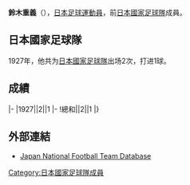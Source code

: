{{Infobox football biography
|name=鈴木重義
|image=
|fullname=鈴木重義
|birth_date={{Birth date|1902|10|13}}
|cityofbirth=[[福島縣|福島縣]]
|countryofbirth=[[日本|日本]]
|dateofdeath={{Death date and age|1971|12|20|1902|10|13}}
|height=
|position=[[前鋒_(足球)|前鋒]]
|currentclub=
|years=
|clubs=
|caps(goals)=
|nationalyears=1927
|nationalteam=[[日本國家足球隊|日本]]
|nationalcaps(goals)=2 (1)
}}
'''鈴木重義'''（{{Bd|1902年|10月13日|1971年|12月20日}}），[[日本|日本]][[足球|足球]][[運動員|運動員]]，前[[日本國家足球隊|日本國家足球隊]]成員。

==日本國家足球隊==
1927年，他共为[[日本國家足球隊|日本國家足球隊]]出场2次，打进1球。

==成績==
{{Football player national team statistics|JPN}}
|-
|1927||2||1
|-
!總和||2||1
|}

==外部連結==
{{Reflist}}
*[https://web.archive.org/web/20131111090813/http://www.japannationalfootballteam.com/en/players/suzuki_shigeyoshi.html Japan National Football Team Database]

{{1936年奥运会男子足球日本参赛名单}}
{{Japan-sport-bio-stub}}
{{Soccer-player-stub}}
[[Category:日本國家足球隊成員|Category:日本國家足球隊成員]]